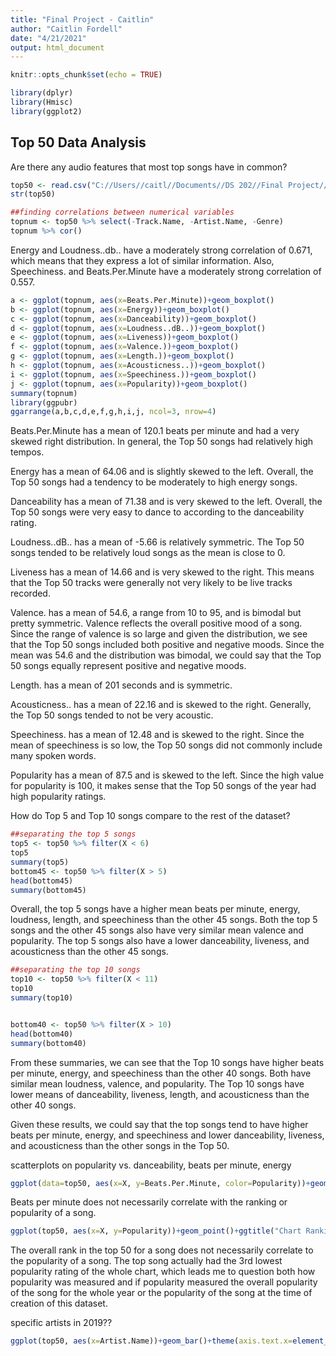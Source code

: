 ```yaml
---
title: "Final Project - Caitlin"
author: "Caitlin Fordell"
date: "4/21/2021"
output: html_document
---
```


```r
knitr::opts_chunk$set(echo = TRUE)
```

```r
library(dplyr)
library(Hmisc)
library(ggplot2)
```


## Top 50 Data Analysis
Are there any audio features that most top songs have in common?

```r
top50 <- read.csv("C://Users//caitl//Documents//DS 202//Final Project//top50.csv")
str(top50)

##finding correlations between numerical variables
topnum <- top50 %>% select(-Track.Name, -Artist.Name, -Genre) 
topnum %>% cor()
```

Energy and Loudness..db.. have a moderately strong correlation of 0.671, which means that they express a lot of similar information. Also, Speechiness. and Beats.Per.Minute have a moderately strong correlation of 0.557. 

```r
a <- ggplot(topnum, aes(x=Beats.Per.Minute))+geom_boxplot()  
b <- ggplot(topnum, aes(x=Energy))+geom_boxplot()
c <- ggplot(topnum, aes(x=Danceability))+geom_boxplot()
d <- ggplot(topnum, aes(x=Loudness..dB..))+geom_boxplot()
e <- ggplot(topnum, aes(x=Liveness))+geom_boxplot()
f <- ggplot(topnum, aes(x=Valence.))+geom_boxplot()
g <- ggplot(topnum, aes(x=Length.))+geom_boxplot()
h <- ggplot(topnum, aes(x=Acousticness..))+geom_boxplot()
i <- ggplot(topnum, aes(x=Speechiness.))+geom_boxplot()
j <- ggplot(topnum, aes(x=Popularity))+geom_boxplot()
summary(topnum)
library(ggpubr)
ggarrange(a,b,c,d,e,f,g,h,i,j, ncol=3, nrow=4)
```

Beats.Per.Minute has a mean of 120.1 beats per minute and had a very skewed right distribution. In general, the Top 50 songs had relatively high tempos.

Energy has a mean of 64.06 and is slightly skewed to the left. Overall, the Top 50 songs had a tendency to be moderately to high energy songs. 

Danceability has a mean of 71.38 and is very skewed to the left. Overall, the Top 50 songs were very easy to dance to according to the danceability rating. 

Loudness..dB.. has a mean of -5.66 is relatively symmetric. The Top 50 songs tended to be relatively loud songs as the mean is close to 0. 

Liveness has a mean of 14.66 and is very skewed to the right. This means that the Top 50 tracks were generally not very likely to be live tracks recorded.

Valence. has a mean of 54.6, a range from 10 to 95, and is bimodal but pretty symmetric. Valence reflects the overall positive mood of a song. Since the range of valence is so large and given the distribution, we see that the Top 50 songs included both positive and negative moods. Since the mean was 54.6 and the distribution was bimodal, we could say that the Top 50 songs equally represent positive and negative moods.

Length. has a mean of 201 seconds and is symmetric.

Acousticness.. has a mean of 22.16 and is skewed to the right. Generally, the Top 50 songs tended to not be very acoustic.

Speechiness. has a mean of 12.48 and is skewed to the right. Since the mean of speechiness is so low, the Top 50 songs did not commonly include many spoken words.

Popularity has a mean of 87.5 and is skewed to the left. Since the high value for popularity is 100, it makes sense that the Top 50 songs of the year had high popularity ratings.


How do Top 5 and Top 10 songs compare to the rest of the dataset?
```r
##separating the top 5 songs
top5 <- top50 %>% filter(X < 6)
top5
summary(top5)
bottom45 <- top50 %>% filter(X > 5)
head(bottom45)
summary(bottom45)
```

Overall, the top 5 songs have a higher mean beats per minute, energy, loudness, length, and speechiness than the other 45 songs. Both the top 5 songs and the other 45 songs also have very similar mean valence and popularity. The top 5 songs also have a lower danceability, liveness, and acousticness than the other 45 songs.

```r
##separating the top 10 songs
top10 <- top50 %>% filter(X < 11)
top10
summary(top10)


bottom40 <- top50 %>% filter(X > 10)
head(bottom40)
summary(bottom40)
```

From these summaries, we can see that the Top 10 songs have higher beats per minute, energy, and speechiness than the other 40 songs. Both have similar mean loudness, valence, and popularity. The Top 10 songs have lower means of danceability, liveness, length, and acousticness than the other 40 songs.  

Given these results, we could say that the top songs tend to have higher beats per minute, energy, and speechiness and lower danceability, liveness, and acousticness than the other songs in the Top 50.

scatterplots on popularity vs. danceability, beats per minute, energy
```r
ggplot(data=top50, aes(x=X, y=Beats.Per.Minute, color=Popularity))+geom_point()+xlab("Chart Ranking")+ylab("Beats Per Minute")+ggtitle("Ranking vs. Beats Per Minute by Popularity")
```

Beats per minute does not necessarily correlate with the ranking or popularity of a song. 

```r
ggplot(top50, aes(x=X, y=Popularity))+geom_point()+ggtitle("Chart Ranking vs. Popularity")+xlab("Chart Ranking")
```

The overall rank in the top 50 for a song does not necessarily correlate to the popularity of a song. The top song actually had the 3rd lowest popularity rating of the whole chart, which leads me to question both how popularity was measured and if popularity measured the overall popularity of the song for the whole year or the popularity of the song at the time of creation of this dataset.

specific artists in 2019??
```r
ggplot(top50, aes(x=Artist.Name))+geom_bar()+theme(axis.text.x=element_text(angle=90,vjust = 0.5, hjust=1))
```


